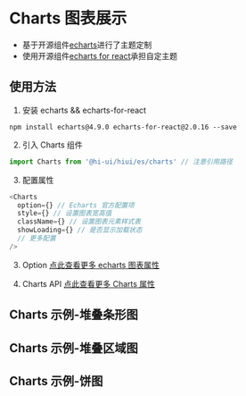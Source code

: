 # Charts 图表展示

- 基于开源组件[echarts](https://echarts.apache.org/zh/index.html)进行了主题定制
- 使用开源组件[echarts for react](https://github.com/hustcc/echarts-for-react)承担自定主题

## 使用方法

1. 安装 echarts && echarts-for-react

```shell
npm install echarts@4.9.0 echarts-for-react@2.0.16 --save
```

2. 引入 Charts 组件

```js
import Charts from '@hi-ui/hiui/es/charts' // 注意引用路径
```

3. 配置属性

```js
<Charts
  option={} // Echarts 官方配置项
  style={} // 设置图表宽高值
  className={} // 设置图表元素样式表
  showLoading={} // 是否显示加载状态
  // 更多配置
/>
```

3. Option
   [点此查看更多 echarts 图表属性](https://echarts.apache.org/zh/option.html)

4. Charts API
   [点此查看更多 Charts 属性](https://github.com/hustcc/echarts-for-react)

## Charts 示例-堆叠条形图


<DemoBase />

## Charts 示例-堆叠区域图


<DemoBase2 />

## Charts 示例-饼图


<DemoBase3 />

